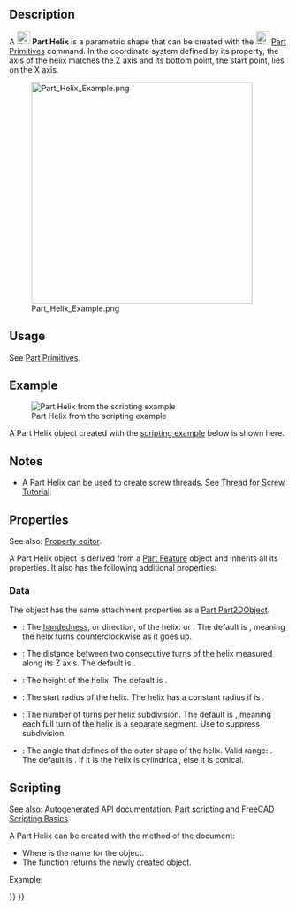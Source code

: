 <languages/>

{{Docnav
|[[Part_Wedge|Wedge]]
|[[Part_Spiral|Spiral]]
|[[Part_Workbench|Part]]
|IconL=Part_Wedge.svg
|IconR=Part_Spiral.svg
|IconC=Workbench_Part.svg
}}

{{GuiCommand
|Name=Part Helix
|MenuLocation=Part → [[Part_Primitives|Create primitives]] → Helix
|Workbenches=[[Part_Workbench|Part]], [[OpenSCAD_Workbench|OpenSCAD]]
|SeeAlso=[[Part_Primitives|Part Primitives]]
}}

== Description ==

A [[Image:Part_Helix.svg|24px]] '''Part Helix''' is a parametric shape that can be created with the [[Image:Part_Primitives.svg|24px]] [[Part_Primitives|Part Primitives]] command. In the coordinate system defined by its {{PropertyData|Placement}} property, the axis of the helix matches the Z axis and its bottom point, the start point, lies on the X axis.

[[Image:Part_Helix_Example.png|400px]]

== Usage ==

See [[Part_Primitives#Usage|Part Primitives]].

== Example ==

[[Image:Part_Helix_Scripting_Example.png|thumb|Part Helix from the scripting example]]

A Part Helix object created with the [[#Scripting|scripting example]] below is shown here.

== Notes ==

* A Part Helix can be used to create screw threads. See [[Thread_for_Screw_Tutorial|Thread for Screw Tutorial]].

== Properties ==

See also: [[Property_editor|Property editor]].

A Part Helix object is derived from a [[Part_Feature|Part Feature]] object and inherits all its properties. It also has the following additional properties:

=== Data ===

{{TitleProperty|Attachment}}

The object has the same attachment properties as a [[Part_Part2DObject#Data|Part Part2DObject]].

{{TitleProperty|Coordinate System}}

* {{PropertyData|Local Coord|Enumeration}}: The [https://en.wikipedia.org/wiki/Screw_thread handedness], or direction, of the helix: {{Value|Right-handed}} or {{Value|Left-handed}}. The default is {{Value|Right-handed}}, meaning the helix turns counterclockwise as it goes up.

{{TitleProperty|Helix}}

* {{PropertyData|Pitch|Length}}: The distance between two consecutive turns of the helix measured along its Z axis. The default is {{Value|1mm}}.
* {{PropertyData|Height|Length}}: The height of the helix. The default is {{Value|2mm}}.
* {{PropertyData|Radius|Length}}: The start radius of the helix. The helix has a constant radius if {{PropertyData|Angle}} is {{Value|0°}}.
* {{PropertyData|Segment Length|QuantityConstraint}}: The number of turns per helix subdivision. The default is {{Value|1}}, meaning each full turn of the helix is a separate segment. Use {{Value|0}} to suppress subdivision.
* {{PropertyData|Angle|Angle}}: The angle that defines of the outer shape of the helix. Valid range: {{Value|-90° &lt; value &lt; 90°}}. The default is {{Value|0°}}. If it is {{Value|0°}} the helix is cylindrical, else it is conical.

== Scripting ==

See also: [https://freecad.github.io/SourceDoc/ Autogenerated API documentation], [[Part_scripting|Part scripting]] and [[FreeCAD_Scripting_Basics|FreeCAD Scripting Basics]].

A Part Helix can be created with the {{Incode|addObject()}} method of the document:

{{Code|code=
helix = FreeCAD.ActiveDocument.addObject("Part::Helix", "myHelix")
}}

* Where {{Incode|"myHelix"}} is the name for the object.
* The function returns the newly created object.

Example:

{{Code|code=
import FreeCAD as App

doc = App.activeDocument()

helix = doc.addObject("Part::Helix", "myHelix")
helix.Pitch = 2
helix.Height = 3
helix.Radius = 4
helix.SegmentLength = 21
helix.Angle = 45
helix.Placement = App.Placement(App.Vector(1, 2, 3), App.Rotation(75, 60, 30))

doc.recompute()
}}


{{Docnav
|[[Part_Wedge|Wedge]]
|[[Part_Spiral|Spiral]]
|[[Part_Workbench|Part]]
|IconL=Part_Wedge.svg
|IconR=Part_Spiral.svg
|IconC=Workbench_Part.svg
}}

{{Part_Tools_navi{{#translation:}}}}
{{Userdocnavi{{#translation:}}}}